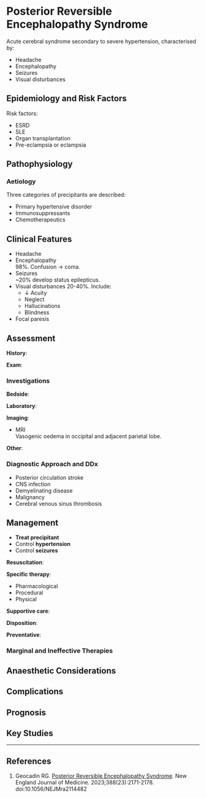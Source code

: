 # Posterior Reversible Encephalopathy Syndrome

Acute cerebral syndrome secondary to severe hypertension, characterised by:

* Headache
* Encephalopathy
* Seizures
* Visual disturbances

## Epidemiology and Risk Factors

Risk factors:

* ESRD
* SLE
* Organ transplantation
* Pre-eclampsia or eclampsia

## Pathophysiology

### Aetiology

Three categories of precipitants are described:

* Primary hypertensive disorder
* Immunosuppressants
* Chemotherapeutics


## Clinical Features

* Headache
* Encephalopathy\
98%. Confusion → coma.
* Seizures\
~20% develop status epilepticus.
* Visual disturbances
20-40%. Include:
	* ↓ Acuity
	* Neglect
	* Hallucinations
	* Blindness
* Focal paresis


## Assessment

**History**:

**Exam**:

### Investigations

**Bedside**:

**Laboratory**:

**Imaging**:

* MRI\
Vasogenic oedema in occipital and adjacent parietal lobe.

**Other**:

### Diagnostic Approach and DDx

* Posterior circulation stroke
* CNS infection
* Demyelinating disease
* Malignancy
* Cerebral venous sinus thrombosis


## Management

:::priority
* **Treat precipitant**
* Control **hypertension**
* Control **seizures**
:::

**Resuscitation**:

**Specific therapy**:

* Pharmacological
* Procedural
* Physical

**Supportive care**:

**Disposition**:

**Preventative**:


### Marginal and Ineffective Therapies

## Anaesthetic Considerations

## Complications

## Prognosis

## Key Studies


---

## References

1. Geocadin RG. [Posterior Reversible Encephalopathy Syndrome](https://www.nejm.org/doi/full/10.1056/NEJMra2114482). New England Journal of Medicine. 2023;388(23):2171-2178. doi:10.1056/NEJMra2114482
